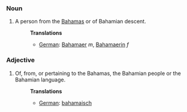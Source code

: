 ===Noun===
#A person from the [[Bahamas]] or of Bahamian descent.
#:'''Translations'''
#:*[[German]]: [[Bahamaer]] ''m'', [[Bahamaerin]] ''f''

===Adjective===
#Of, from, or pertaining to the Bahamas, the Bahamian people or the Bahamian language.
#:'''Translations'''
#:*[[German]]: [[bahamaisch]]